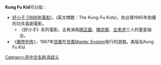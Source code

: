 '''Kung Fu Kid'''可以指：
* [[好小子_(1986年電影)|好小子 (1986年電影)]]，(英文標題：The Kung-Fu Kids)，為台灣1985年拍攝的功夫喜劇電影。
** 《好小子》系列電影，主角演員[[顏正國|顏正國]]、[[陳崇榮|陳崇榮]]、[[左孝虎|左孝虎]]三人的童星組合。
* 《[[魔界列传|魔界列传]]》，1987年[[世嘉|世嘉]]在[[世嘉Master_System|世嘉Master System]]發行的遊戲。美版名Kung Fu Kid
{{disambig|Cat=作品消歧義}}

[[Category:非中文名称消歧义|Category:非中文名称消歧义]]